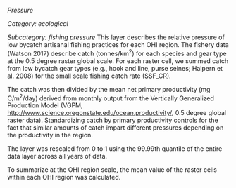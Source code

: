 *Pressure*

*Category: ecological*

*Subcategory: fishing pressure*
This layer describes the relative pressure of low bycatch artisanal fishing practices for each OHI region. The fishery data (Watson 2017) describe catch (tonnes/km^2^) for each species and gear type at the 0.5 degree raster global scale.  For each raster cell, we summed catch from low bycatch gear types (e.g., hook and line, purse seines; Halpern et al. 2008) for the small scale fishing catch rate (SSF_CR).  

The catch was then divided by the mean net primary productivity (mg C/m^2^/day) derived from monthly output from the Vertically Generalized Production Model (VGPM,  [http://www.science.oregonstate.edu/ocean.productivity/](http://www.science.oregonstate.edu/ocean.productivity/), 0.5 degree global raster data). Standardizing catch by primary productivity controls for the fact that similar amounts of catch impart different pressures depending on the productivity in the region. 

The layer was rescaled from 0 to 1 using the 99.99th quantile of the entire data layer across all years of data.  

To summarize at the OHI region scale, the mean value of the raster cells within each OHI region was calculated.
